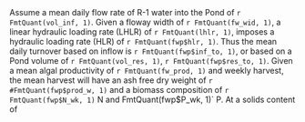 Assume a mean daily flow rate of R-1 water into the Pond of `r FmtQuant(vol_inf, 1)`. Given a floway width of `r FmtQuant(fw_wid, 1)`, a linear hydraulic loading rate (LHLR) of `r FmtQuant(lhlr, 1)`, imposes a hydraulic loading rate (HLR) of `r FmtQuant(fwp$hlr, 1)`. Thus the mean daily turnover based on inflow is `r FmtQuant(fwp$inf_to, 1)`, or based on a Pond volume of `r FmtQuant(vol_res, 1)`, `r FmtQuant(fwp$res_to, 1)`. Given a mean algal productivity of `r FmtQuant(fw_prod, 1)` and weekly harvest, the mean harvest will have an ash free dry weight of `r #FmtQuant(fwp$prod_w, 1)` and a biomass composition of `r FmtQuant(fwp$N_wk, 1)` N and FmtQuant(fwp$P_wk, 1)` P. At a solids content of 
\begin{figure}[t]
  \includegraphics{Visual Elements/Figures/2.png}
  \caption{Millards Quarry Pond. A) Google Maps view of Pond. B) Enlargement of possible retention pond. C) Enlargement of possible disused aquaculture facility}.
\end{figure}
